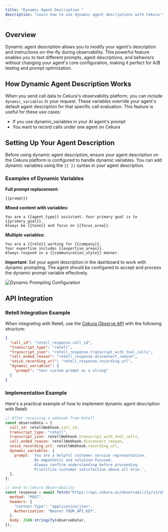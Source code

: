 ```yaml
---
title: "Dynamic Agent Description "
description: "Learn how to use dynamic agent descriptions with Cekura's observability features to evaluate different agent configurations"
---
```


## Overview

Dynamic agent description allows you to modify your agent's description and instructions on-the-fly during observability. This powerful feature enables you to test different prompts, agent descriptions, and behaviors without changing your agent's core configuration, making it perfect for A/B testing and prompt optimization.

## How Dynamic Agent Description Works

When you send call data to Cekura's observability platform, you can include `dynamic_variables` in your request. These variables override your agent's default agent description for that specific call evaluation. This feature is useful for these use cases:

- If you use dynamic_variables in your AI agent's prompt
- You want to record calls under one agent on Cekura

## Setting Up Your Agent Description

Before using dynamic agent description, ensure your agent description on the Cekura platform is configured to handle dynamic variables. You can add dynamic variables using the `{{ }}` syntax in your agent description.

### Examples of Dynamic Variables

**Full prompt replacement:**

```
{{prompt}}
```

**Mixed content with variables:**

```
You are a {{agent_type}} assistant. Your primary goal is to {{primary_goal}}.
Always be {{tone}} and focus on {{focus_area}}.
```

**Multiple variables:**

```
You are a {{role}} working for {{company}}.
Your expertise includes {{expertise_areas}}.
Always respond in a {{communication_style}} manner.
```

**Important**: Set your agent description in the dashboard to work with dynamic prompting. The agent should be configured to accept and process the dynamic prompt variable effectively.

![Dynamic Prompting Configuration](/images/dynamic-prompting.png)

## API Integration

### Retell Integration Example

When integrating with Retell, use the [Cekura Observe API](/api-reference/observability/post-observabilityv1observe) with the following structure:

```json
{
  "call_id": "retell_response.call_id",
  "transcript_type": "retell",
  "transcript_json": "retell_response.transcript_with_tool_calls",
  "call_ended_reason": "retell_response.disconnect_reason",
  "voice_recording_url": "retell_response.recording_url",
  "dynamic_variables": {
    "prompt": "Your custom prompt as a string"
  }
}
```

### Implementation Example

Here's a practical example of how to implement dynamic agent description with Retell:

```javascript
// After receiving a webhook from Retell
const observeData = {
  call_id: retellWebhook.call_id,
  transcript_type: "retell",
  transcript_json: retellWebhook.transcript_with_tool_calls,
  call_ended_reason: retellWebhook.disconnect_reason,
  voice_recording_url: retellWebhook.recording_url,
  dynamic_variables: {
    prompt: `You are a helpful customer service representative. 
             Be empathetic and solution-focused. 
             Always confirm understanding before proceeding.
             Prioritize customer satisfaction above all else.`,
  },
};

// Send to Cekura Observability
const response = await fetch("https://api.cekura.ai/observability/v1/observe", {
  method: "POST",
  headers: {
    "Content-Type": "application/json",
    Authorization: "Bearer YOUR_API_KEY",
  },
  body: JSON.stringify(observeData),
});
```
